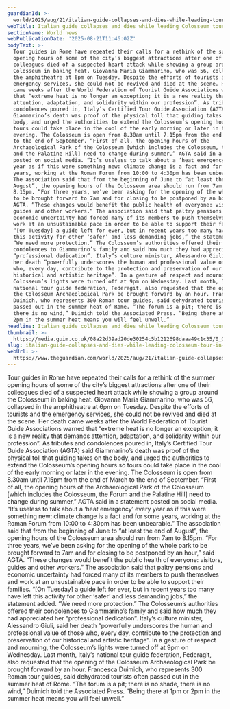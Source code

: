 ```yaml
---
guardianId: >-
  world/2025/aug/21/italian-guide-collapses-and-dies-while-leading-tour-in-colosseum-amid-searing-heat
webTitle: Italian guide collapses and dies while leading Colosseum tour in searing heat
sectionName: World news
webPublicationDate: '2025-08-21T11:46:02Z'
bodyText: >-
  Tour guides in Rome have repeated their calls for a rethink of the summer
  opening hours of some of the city’s biggest attractions after one of their
  colleagues died of a suspected heart attack while showing a group around the
  Colosseum in baking heat. Giovanna Maria Giammarino, who was 56, collapsed in
  the amphitheatre at 6pm on Tuesday. Despite the efforts of tourists and the
  emergency services, she could not be revived and died at the scene. Her death
  came weeks after the World Federation of Tourist Guide Associations warned
  that “extreme heat is no longer an exception; it is a new reality that demands
  attention, adaptation, and solidarity within our profession”. As tributes and
  condolences poured in, Italy’s Certified Tour Guide Association (AGTA) said
  Giammarino’s death was proof of the physical toll that guiding takes on the
  body, and urged the authorities to extend the Colosseum’s opening hours so
  tours could take place in the cool of the early morning or later in the
  evening. The Colosseum is open from 8.30am until 7.15pm from the end of March
  to the end of September. “First of all, the opening hours of the
  Archaeological Park of the Colosseum [which includes the Colosseum, the Forum
  and the Palatine Hill] need to change during summer,” AGTA said in a statement
  posted on social media. “It’s useless to talk about a ‘heat emergency’ every
  year as if this were something new: climate change is a fact and for some
  years, working at the Roman Forum from 10:00 to 4:30pm has been unbearable.”
  The association said that from the beginning of June to “at least the end of
  August”, the opening hours of the Colosseum area should run from 7am to
  8.15pm. “For three years, we’ve been asking for the opening of the whole park
  to be brought forward to 7am and for closing to be postponed by an hour,” said
  AGTA. “These changes would benefit the public health of everyone: visitors,
  guides and other workers.” The association said that paltry pensions and
  economic uncertainty had forced many of its members to push themselves and
  work at an unsustainable pace in order to be able to support their families.
  “[On Tuesday] a guide left for ever, but in recent years too many have left
  this activity for other ‘safer’ and less demanding jobs,” the statement added.
  “We need more protection.” The Colosseum’s authorities offered their
  condolences to Giammarino’s family and said how much they had appreciated her
  “professional dedication”. Italy’s culture minister, Alessandro Giuli, said
  her death “powerfully underscores the human and professional value of those
  who, every day, contribute to the protection and preservation of our
  historical and artistic heritage”. In a gesture of respect and mourning, the
  Colosseum’s lights were turned off at 9pm on Wednesday. Last month, Italy’s
  national tour guide federation, Federagit, also requested that the opening of
  the Colosseum Archaeological Park be brought forward by an hour. Francesca
  Duimich, who represents 300 Roman tour guides, said dehydrated tourists often
  passed out in the summer heat of Rome. “The forum is a pit; there is no shade,
  there is no wind,” Duimich told the Associated Press. “Being there at 1pm or
  2pm in the summer heat means you will feel unwell.”
headline: Italian guide collapses and dies while leading Colosseum tour in searing heat
thumbnail: >-
  https://media.guim.co.uk/08a22d39ad20de30254c5b1212698daaa49c1c35/0_0_4335_3470/500.jpg
slug: italian-guide-collapses-and-dies-while-leading-colosseum-tour-in-searing-heat
webUrl: >-
  https://www.theguardian.com/world/2025/aug/21/italian-guide-collapses-and-dies-while-leading-tour-in-colosseum-amid-searing-heat
---
```

Tour guides in Rome have repeated their calls for a rethink of the summer opening hours of some of the city’s biggest attractions after one of their colleagues died of a suspected heart attack while showing a group around the Colosseum in baking heat. Giovanna Maria Giammarino, who was 56, collapsed in the amphitheatre at 6pm on Tuesday. Despite the efforts of tourists and the emergency services, she could not be revived and died at the scene. Her death came weeks after the World Federation of Tourist Guide Associations warned that “extreme heat is no longer an exception; it is a new reality that demands attention, adaptation, and solidarity within our profession”. As tributes and condolences poured in, Italy’s Certified Tour Guide Association (AGTA) said Giammarino’s death was proof of the physical toll that guiding takes on the body, and urged the authorities to extend the Colosseum’s opening hours so tours could take place in the cool of the early morning or later in the evening. The Colosseum is open from 8.30am until 7.15pm from the end of March to the end of September. “First of all, the opening hours of the Archaeological Park of the Colosseum [which includes the Colosseum, the Forum and the Palatine Hill] need to change during summer,” AGTA said in a statement posted on social media. “It’s useless to talk about a ‘heat emergency’ every year as if this were something new: climate change is a fact and for some years, working at the Roman Forum from 10:00 to 4:30pm has been unbearable.” The association said that from the beginning of June to “at least the end of August”, the opening hours of the Colosseum area should run from 7am to 8.15pm. “For three years, we’ve been asking for the opening of the whole park to be brought forward to 7am and for closing to be postponed by an hour,” said AGTA. “These changes would benefit the public health of everyone: visitors, guides and other workers.” The association said that paltry pensions and economic uncertainty had forced many of its members to push themselves and work at an unsustainable pace in order to be able to support their families. “[On Tuesday] a guide left for ever, but in recent years too many have left this activity for other ‘safer’ and less demanding jobs,” the statement added. “We need more protection.” The Colosseum’s authorities offered their condolences to Giammarino’s family and said how much they had appreciated her “professional dedication”. Italy’s culture minister, Alessandro Giuli, said her death “powerfully underscores the human and professional value of those who, every day, contribute to the protection and preservation of our historical and artistic heritage”. In a gesture of respect and mourning, the Colosseum’s lights were turned off at 9pm on Wednesday. Last month, Italy’s national tour guide federation, Federagit, also requested that the opening of the Colosseum Archaeological Park be brought forward by an hour. Francesca Duimich, who represents 300 Roman tour guides, said dehydrated tourists often passed out in the summer heat of Rome. “The forum is a pit; there is no shade, there is no wind,” Duimich told the Associated Press. “Being there at 1pm or 2pm in the summer heat means you will feel unwell.”
